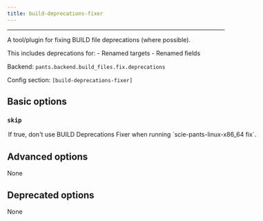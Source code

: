 ```yaml
---
title: build-deprecations-fixer
---
```



---

A tool/plugin for fixing BUILD file deprecations (where possible).

This includes deprecations for: - Renamed targets - Renamed fields

Backend: <span className="color--primary">`pants.backend.build_files.fix.deprecations`</span>

Config section: <span className="color--primary">`[build-deprecations-fixer]`</span>

<span className={styles.options}>

## Basic options

### `skip`

<Option
  cli_repr={`--[no-]build-deprecations-fixer-skip`}
  env_repr="PANTS_BUILD_DEPRECATIONS_FIXER_SKIP"
  default_repr={`False`}
>
  If true, don&#x27;t use BUILD Deprecations Fixer when running
  `scie-pants-linux-x86_64 fix`.
</Option>

## Advanced options

None

## Deprecated options

None

</span>
